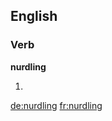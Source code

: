 
==English==

===Verb===
'''nurdling'''

# {{present participle of|nurdle}}

[[de:nurdling]]
[[fr:nurdling]]